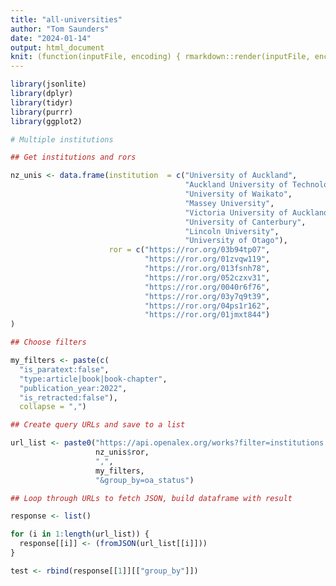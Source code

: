 ```yaml
---
title: "all-universities"
author: "Tom Saunders"
date: "2024-01-14"
output: html_document
knit: (function(inputFile, encoding) { rmarkdown::render(inputFile, encoding = encoding, output_file = file.path(dirname(inputFile), 'index.html')) })
---
```

```r
library(jsonlite)
library(dplyr)
library(tidyr)
library(purrr)
library(ggplot2)
```

```r
# Multiple institutions

## Get institutions and rors

nz_unis <- data.frame(institution  = c("University of Auckland",
                                       "Auckland University of Technology",
                                       "University of Waikato",
                                       "Massey University",
                                       "Victoria University of Auckland",
                                       "University of Canterbury",
                                       "Lincoln University",
                                       "University of Otago"),
                      ror = c("https://ror.org/03b94tp07",
                              "https://ror.org/01zvqw119",
                              "https://ror.org/013fsnh78",
                              "https://ror.org/052czxv31",
                              "https://ror.org/0040r6f76",
                              "https://ror.org/03y7q9t39",
                              "https://ror.org/04ps1r162",
                              "https://ror.org/01jmxt844")
)

## Choose filters

my_filters <- paste(c(
  "is_paratext:false",
  "type:article|book|book-chapter",
  "publication_year:2022",
  "is_retracted:false"), 
  collapse = ",")

## Create query URLs and save to a list

url_list <- paste0("https://api.openalex.org/works?filter=institutions.ror:", 
                   nz_unis$ror, 
                   ",", 
                   my_filters,
                   "&group_by=oa_status")

## Loop through URLs to fetch JSON, build dataframe with result

response <- list()

for (i in 1:length(url_list)) {
  response[[i]] <- (fromJSON(url_list[[i]]))
}

test <- rbind(response[[1]][["group_by"]])

```